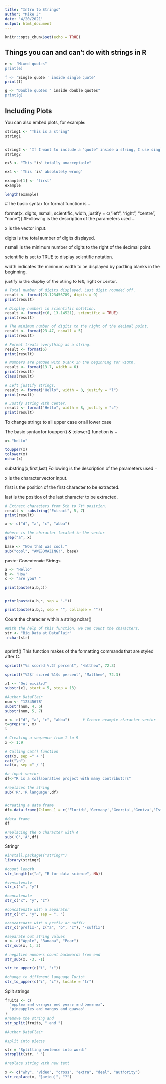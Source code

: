 ---
title: "Intro to Strings"
author: "Mike J"
date: "4/20/2021"
output: html_document
---

```{r setup, include=FALSE}
knitr::opts_chunk$set(echo = TRUE)
```

## Things you can and can't do with strings in R

```{r nostrings }
e <- 'Mixed quotes" 
print(e)

f <- 'Single quote ' inside single quote'
print(f)

g <- "Double quotes " inside double quotes"
print(g)

```

## Including Plots

You can also embed plots, for example:

```{r cando, echo=FALSE}
string1 <- "This is a string"
string1


string2 <- 'If I want to include a "quote" inside a string, I use single quotes'
string2
```
```{r bad}
ex3 <- "This "is" totally unacceptable"

ex4 <- 'This 'is' absolutely wrong'
```
```{r example}
example[1] <- "first"
example

length(example)
```

#The basic syntax for format function is −

format(x, digits, nsmall, scientific, width, justify = c("left", "right", "centre", "none"))
#Following is the description of the parameters used −

x is the vector input.

digits is the total number of digits displayed.

nsmall is the minimum number of digits to the right of the decimal point.

scientific is set to TRUE to display scientific notation.

width indicates the minimum width to be displayed by padding blanks in the beginning.

justify is the display of the string to left, right or center.


```{r formats}
# Total number of digits displayed. Last digit rounded off.
result <- format(23.123456789, digits = 9)
print(result)

# Display numbers in scientific notation.
result <- format(c(6, 13.14521), scientific = TRUE)
print(result)

# The minimum number of digits to the right of the decimal point.
result <- format(23.47, nsmall = 5)
print(result)

# Format treats everything as a string.
result <- format(6)
print(result)

# Numbers are padded with blank in the beginning for width.
result <- format(13.7, width = 6)
print(result)
class(result)

# Left justify strings.
result <- format("Hello", width = 8, justify = "l")
print(result)

# Justfy string with center.
result <- format("Hello", width = 8, justify = "c")
print(result)
```

To change strings to all upper case or all lower case

The basic syntax for toupper() & tolower() function is −

```{r cases}
x<-"heLLo"

toupper(x)
tolower(x)
nchar(x)


```


substring(x,first,last)
Following is the description of the parameters used −

x is the character vector input.

first is the position of the first character to be extracted.

last is the position of the last character to be extracted.

```{r substring}
# Extract characters from 5th to 7th position.
result <- substring("Extract", 5, 7)
print(result)

x <- c("d", "a", "c", "abba")  

#where is the character located in the vector
grep("a", x)

base <- "Wow that was cool."
sub("cool", "AWESOMAZING!", base)
```

paste: Concatenate Strings

```{r paste}
a <- "Hello"
b <- 'How'
c <- "are you? "

print(paste(a,b,c))


print(paste(a,b,c, sep = "-"))

print(paste(a,b,c, sep = "", collapse = ""))
```


Count the character within a string  nchar()

```{r ct}

#With the help of this function, we can count the characters. 
str <- "Big Data at DataFlair"
 nchar(str)
 
```
sprintf()
This function makes of the formatting commands that are styled after C.

```{r spr}
 
sprintf("%s scored %.2f percent", "Matthew", 72.3)

sprintf("%2$f scored %1$s percent", "Matthew", 72.3)
```

```{r subst}
x1 <- "Get excited" 
substr(x1, start = 5, stop = 13)


```

```{r dataflair}
#Author DataFlair
num <- "12345678"
substr(num, 4, 5)
substr(num, 5, 7)

x <- c("d", "a", "c", "abba")      # Create example character vector
t=grep("a", x)
t

# Creating a sequence from 1 to 9
x <- 1:9

# Calling cat() function
cat(x, sep =" + ")
cat("\n")
cat(x, sep =" / ")


```


```{r replacev}
#a input vector 
df<-"R is a collaborative project with many contributors"

#replaces the string 
sub('R','R language',df)



```

```{r replace}
#creating a data frame
df<-data.frame(Column_1 = c('Florida','Germany','Georgia','Geniva','Istanbul','NewZealand','Australia'), Column_2=c(1,2,3,4,5,6,7))

#data frame
df

#replacing the G character with A
sub('G','A',df)
```


Stringr

```{r stringr }
#install.packages("stringr")
library(stringr)

#count length
str_length(c("a", "R for data science", NA))

#concatenate
str_c("x", "y")

#concatenate
str_c("x", "y", "z")

#concatenate with a separator
str_c("x", "y", sep = ", ")

#concatenate with a prefix or suffix
str_c("prefix-", c("a", "b", "c"), "-suffix")

#separate out string values
x <- c("Apple", "Banana", "Pear")
str_sub(x, 1, 3)

# negative numbers count backwards from end
str_sub(x, -3, -1)

```
```{r strup }
str_to_upper(c("i", "ı"))

#change to different language Turish
str_to_upper(c("i", "ı"), locale = "tr")

```

Split strings

```{r splits}
fruits <- c(
  "apples and oranges and pears and bananas",
  "pineapples and mangos and guavas"
)
#remove the string and
str_split(fruits, " and ")

```

```{r}
#Author DataFlair

#split into pieces

str = "Splitting sentence into words"
strsplit(str, " ")

#replace string with new text

x <- c("why", "video", "cross", "extra", "deal", "authority")
str_replace(x, "[aeiou]", "?")

```

